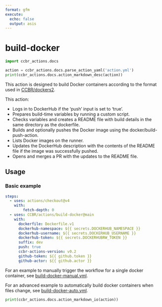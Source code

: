 ```yaml
---
format: gfm
execute:
  echo: false
  output: asis
---
```


# build-docker

```python
import ccbr_actions.docs

action = ccbr_actions.docs.parse_action_yaml('action.yml')
print(ccbr_actions.docs.action_markdown_desc(action))
```

This action is designed to build Docker containers according to
the format used in [CCBR/dockers2](https://github.com/CCBR/Dockers2).

This action:

  - Logs in to DockerHub if the 'push' input is set to 'true'.
  - Prepares build-time variables by running a custom script.
  - Checks variables and creates a README file with build details in the same directory as the dockerfile.
  - Builds and optionally pushes the Docker image using the docker/build-push-action.
  - Lists Docker images on the runner.
  - Updates the DockerHub description with the contents of the README file if the image was successfully pushed.
  - Opens and merges a PR with the updates to the README file.

## Usage

### Basic example

```yaml
steps:
  - uses: actions/checkout@v4
    with:
        fetch-depth: 0
  - uses: CCBR/actions/build-docker@main
    with:
      dockerfile: Dockerfile.v1
      dockerhub-namespace: ${{ secrets.DOCKERHUB_NAMESPACE }}
      dockerhub-username: ${{ secrets.DOCKERHUB_USERNAME }}
      dockerhub-token: ${{ secrets.DOCKERHUBRW_TOKEN }}
      suffix: dev
      push: true
      ccbr-actions-version: v0.2
      github-token: ${{ github.token }}
      github-actor: ${{ github.actor }}
```

For an example to manually trigger the workflow for a single docker container,
see [build-docker-manual.yml](/examples/build-docker-manual.yml).

For an advanced example to automatically build docker containers when files
change, see [build-docker-auto.yml](/examples/build-docker-auto.yml).


```python
print(ccbr_actions.docs.action_markdown_io(action))
```
